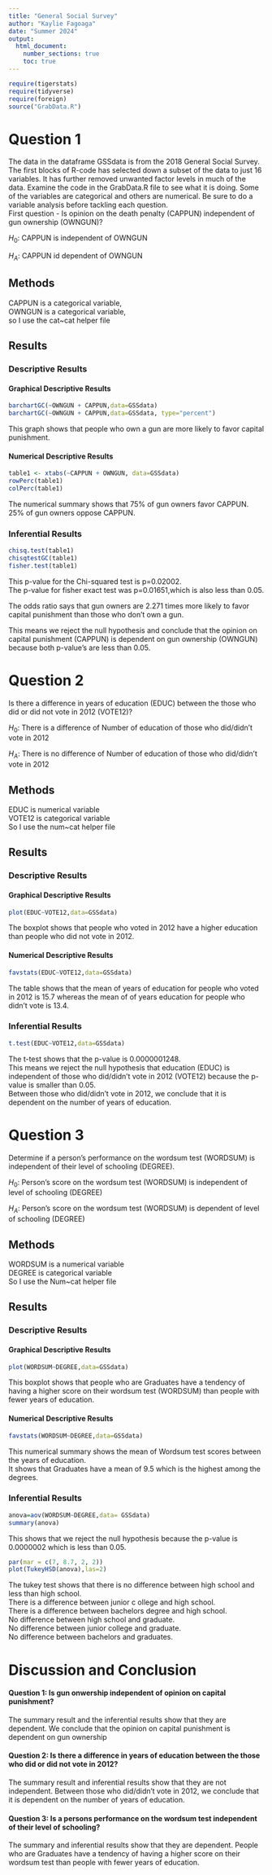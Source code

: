 ```yaml
---
title: "General Social Survey"
author: "Kaylie Fagoaga"
date: "Summer 2024"
output: 
  html_document:
    number_sections: true
    toc: true
---
```



```r
require(tigerstats)
require(tidyverse)
require(foreign)
source("GrabData.R")
```




#  Question 1

<!--In this section you explain what you are trying to show.  Where did the data come from?  What is the research or other question you are trying to answer?!-->

The data in the dataframe GSSdata is from the 2018 General Social Survey. The first blocks of R-code has selected down a subset of the data to just 16 variables. It has further removed unwanted factor levels in much of the data. Examine the code in the GrabData.R file to see what it is doing. Some of the variables are categorical and others are numerical. Be sure to do a variable analysis before tackling each question.  
First question - Is opinion on the death penalty (CAPPUN) independent of gun ownership (OWNGUN)?

$H_0$: CAPPUN is independent of OWNGUN 

$H_A$: CAPPUN id dependent of OWNGUN

## Methods

<!--Decide on your methods:  use "variable analysis" or other appropriate descriptors.  Make sure to choose at least one graphical method and at least one numerical method.!-->
CAPPUN is a categorical variable,  
OWNGUN is a categorical variable,   
so I use the cat~cat helper file

## Results

<!--Divide this section into two sub-sections:  One for your descriptive  results and one for your inferential results.!-->

### Descriptive Results

#### Graphical Descriptive Results

```r
barchartGC(~OWNGUN + CAPPUN,data=GSSdata)
barchartGC(~OWNGUN + CAPPUN,data=GSSdata, type="percent")

```

This graph shows that people who own a gun are more likely to favor capital punishment.     




<!--Graphical results here.  Make sure to show your code.  Provide appropriate labels for axes, giving units if possible, and provide a good title for the graph, too.  Use the graphical results to describe the patterns if any that exist in the data as focused toward the research question!-->

#### Numerical Descriptive Results


<!--Numerical results go here. Use the numerical results to describe the patterns if any that exist in the data as focused toward the research question!-->
```r
table1 <- xtabs(~CAPPUN + OWNGUN, data=GSSdata)
rowPerc(table1)
colPerc(table1)
```

The numerical summary shows that 75% of gun owners favor CAPPUN. 25% of gun owners oppose CAPPUN.   


### Inferential Results

```r
chisq.test(table1)
chisqtestGC(table1)
fisher.test(table1)
```

This p-value for the Chi-squared test is p=0.02002.   
The p-value for fisher exact test was p=0.01651,which is also less than 0.05. 

The odds ratio says that gun owners are 2.271 times more likely to favor capital punishment than those who don't own a gun.  

This means we reject the null hypothesis and conclude that the opinion on capital punishment (CAPPUN) is dependent on gun ownership (OWNGUN) because both p-value's are less than 0.05.    



<!--State hypothesis clearly.  Make sure your discussion of the inferential test covers all the aspects that the test output produces, such as test statistic, p-value etc.  Make a decision about the null hypothesis, explain the assumptions on which the selected test/procedure was based, and why the chosen procedure satisfys the assumptions and is appropriate to answer the research question!-->

#  Question 2

<!--In this section you explain what you are trying to show.  Where did the data come from?  What is the research or other question you are trying to answer?!-->
Is there a difference in years of education (EDUC) between the those who did or did not vote in 2012 (VOTE12)?

$H_0$: There is a difference of Number of education of those who did/didn't vote in 2012

$H_A$: There is no difference of Number of education of those who did/didn't vote in 2012

## Methods

<!--Decide on your methods:  use "variable analysis" or other appropriate descriptors.  Make sure to choose at least one graphical method and at least one numerical method.!-->

EDUC is numerical variable  
VOTE12 is categorical variable  
So I use the num~cat helper file

## Results

<!--Divide this section into two sub-sections:  One for your descriptive  results and one for your inferential results.!-->

### Descriptive Results

#### Graphical Descriptive Results
```r
plot(EDUC~VOTE12,data=GSSdata)
```

The boxplot shows that people who voted in 2012 have a higher education than people who did not vote in 2012.


<!--Graphical results here.  Make sure to show your code.  Provide appropriate labels for axes, giving units if possible, and provide a good title for the graph, too.  Use the graphical results to describe the patterns if any that exist in the data as focused toward the research question!-->

#### Numerical Descriptive Results
```r
favstats(EDUC~VOTE12,data=GSSdata)
```

The table shows that the mean of years of education for people who voted in 2012 is 15.7 whereas the mean of of years education for people who didn't vote is 13.4.


<!--Numerical results go here. Use the numerical results to describe the patterns if any that exist in the data as focused toward the research question!-->

### Inferential Results
```r
t.test(EDUC~VOTE12,data=GSSdata)
```

The t-test shows that the p-value is 0.0000001248.  
This means we reject the null hypothesis that education (EDUC) is independent of those who did/didn't vote in 2012 (VOTE12) because the p-value is smaller than 0.05.   
Between those who did/didn't vote in 2012, we conclude that it is dependent on the number of years of education.   

<!--State hypothesis clearly.  Make sure your discussion of the inferential test covers all the aspects that the test output produces, such as test statistic, p-value etc.  Make a decision about the null hypothesis, explain the assumptions on which the selected test/procedure was based, and why the chosen procedure satisfys the assumptions and is appropriate to answer the research question!-->

#  Question 3

<!--In this section you explain what you are trying to show.  Where did the data come from?  What is the research or other question you are trying to answer?!-->

Determine if a person's performance on the wordsum test (WORDSUM) is independent of their level of schooling (DEGREE).

$H_0$: Person's score on the wordsum test (WORDSUM) is independent of level of schooling (DEGREE)  

$H_A$: Person's score on the wordsum test (WORDSUM) is dependent of level of schooling (DEGREE)   

## Methods
WORDSUM is a numerical variable  
DEGREE is categorical variable  
So I use the Num~cat helper file  

<!--Decide on your methods:  use "variable analysis" or other appropriate descriptors.  Make sure to choose at least one graphical method and at least one numerical method.!-->

## Results

<!--Divide this section into two sub-sections:  One for your descriptive  results and one for your inferential results.!-->

### Descriptive Results

#### Graphical Descriptive Results

```r
plot(WORDSUM~DEGREE,data=GSSdata)
```

This boxplot shows that people who are Graduates have a tendency of having a higher score on their wordsum test (WORDSUM) than people with fewer years of education.  


<!--Graphical results here.  Make sure to show your code.  Provide appropriate labels for axes, giving units if possible, and provide a good title for the graph, too.  Use the graphical results to describe the patterns if any that exist in the data as focused toward the research question!-->

#### Numerical Descriptive Results

```r
favstats(WORDSUM~DEGREE,data=GSSdata)
```

This numerical summary shows the mean of Wordsum test scores between the years of education.    
It shows that Graduates have a mean of 9.5 which is the highest among the degrees.   

<!--Numerical results go here. Use the numerical results to describe the patterns if any that exist in the data as focused toward the research question!-->

### Inferential Results
```r
anova=aov(WORDSUM~DEGREE,data= GSSdata)
summary(anova)
```  

This shows that we reject the null hypothesis because the p-value is 0.0000002 which is less than 0.05.


```r
par(mar = c(7, 8.7, 2, 2))
plot(TukeyHSD(anova),las=2)
```

The tukey test shows that there is no difference between high school and less than high school.  
There is a difference between junior c ollege and high school.  
There is a difference between bachelors degree and high school.   
No difference between high school and graduate.    
No difference between junior college and graduate.  
No difference between bachelors and graduates.  

<!--State hypothesis clearly.  Make sure your discussion of the inferential test covers all the aspects that the test output produces, such as test statistic, p-value etc.  Make a decision about the null hypothesis, explain the assumptions on which the selected test/procedure was based, and why the chosen procedure satisfys the assumptions and is appropriate to answer the research question!-->


# Discussion and Conclusion

<!--Discussion and conclusion here.  If you found a relationship be sure to consider whether the relationship occurs because one of the variavbles causes the other, or whether they perhasps are related for some other reason.  Watch the chapter 6 videos from the GeorgeTown videos collection.!-->

#### Question 1: Is gun onwership independent of opinion on capital punishment? 
The summary result and the inferential results show that they are dependent. We conclude that the opinion on capital punishment is dependent on gun ownership

#### Question 2: Is there a difference in years of education between the those who did or did not vote in 2012?
The summary result and inferential results show that they are not independent. Between those who did/didn't vote in 2012, we conclude that it is dependent on the number of years of education.

#### Question 3: Is a persons performance on the wordsum test independent of their level of schooling?
The summary and inferential results show that they are dependent. People who are Graduates have a tendency of having a higher score on their wordsum test than people with fewer years of education.